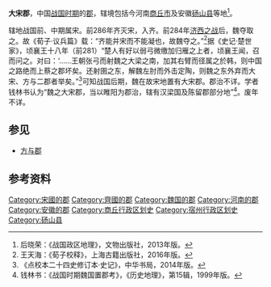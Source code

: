 '''大宋郡'''，中国[[战国时期|战国时期]]的[[郡|郡]]，辖境包括今河南[[商丘市|商丘市]]及安徽[[砀山县|砀山县]]等地<ref>后晓荣：《战国政区地理》，文物出版社，2013年版。</ref>。

辖地战国前、中期属宋。前286年齐灭宋，入齐。前284年[[济西之战|济西之战]]后，魏夺取之。故《荀子·议兵篇》载：“齐能并宋而不能凝也，故魏夺之。”<ref>王天海：《荀子校释》，上海古籍出版社，2016年版。</ref>据《史记·楚世家》，顷襄王十八年（前281）“楚人有好以弱弓微缴加归雁之上者，顷襄王闻，召而问之。对曰：‘……王朝张弓而射魏之大梁之南，加其右臂而径属之於韩，则中国之路绝而上蔡之郡坏矣。还射圉之东，解魏左肘而外击定陶，则魏之东外弃而大宋、方与二郡者举矣。”<ref>《点校本二十四史修订本·史记》，中华书局，2014年版。</ref>可知战国后期，魏在故宋地置有大宋郡。郡治不详。学者钱林书认为“魏之大宋郡，当以睢阳为郡治，辖有汉梁国及陈留郡部分地”<ref>钱林书：《战国时期魏国置郡考》，《历史地理》，第15辑，1999年版。</ref>。废年不详。

== 参见 ==
*[[方与郡|方与郡]]

== 参考资料 ==
{{Reflist|25em}}

[[Category:宋國的郡|Category:宋國的郡]]
[[Category:齊國的郡|Category:齊國的郡]]
[[Category:魏国的郡|Category:魏国的郡]]
[[Category:河南的郡|Category:河南的郡]]
[[Category:安徽的郡|Category:安徽的郡]]
[[Category:商丘行政区划史|Category:商丘行政区划史]]
[[Category:宿州行政区划史|Category:宿州行政区划史]]
[[Category:砀山县|Category:砀山县]]